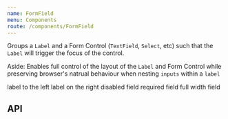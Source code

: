 ```yaml
---
name: FormField
menu: Components
route: /components/FormField
---
```



Groups a `Label` and a Form Control (`TextField`, `Select`, etc) such that the `Label` will trigger the focus of the control.

Aside: Enables full control of the layout of the `Label` and Form Control while preserving browser's natrual behaviour when nesting `inputs` within a `label`

<Playground>
  <SpacedGroup direction="vertical">
    <FormField>
      <Label>label to the left</Label>
      <TextField />
    </FormField>
    <FormField>
      <TextField />
      <Label>label on the right</Label>
    </FormField>
    <FormField disabled>
      <Label>disabled field</Label>
      <TextField />
    </FormField>
    <FormField required>
      <Label>required field</Label>
      <TextField />
    </FormField>
    <FormField fullWidth>
      <Label>full width field</Label>
      <TextField />
    </FormField>
  </SpacedGroup>
</Playground>

## API

<PropsTable of={FormField} />
